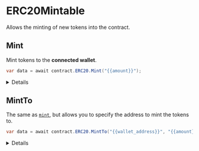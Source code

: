 
# ERC20Mintable

Allows the minting of new tokens into the contract.

## Mint

Mint tokens to the **connected wallet**.

```csharp
var data = await contract.ERC20.Mint("{{amount}}");
```

<Details summary="Configuration">

#### amount

The amount of tokens to mint.

Must be a `string`.

</Details>

## MintTo

The same as [`mint`](#mint), but allows you to specify the address to mint the tokens to.

```csharp
var data = await contract.ERC20.MintTo("{{wallet_address}}", "{{amount}}");
```

<Details summary="Configuration">

#### to

The wallet address to mint the tokens to.

Must be a `string`.

#### amount

The number of tokens to mint.

Must be a `string`.

</Details>
